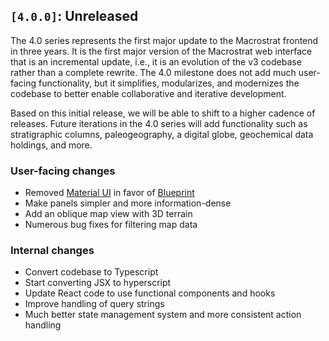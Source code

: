 ## `[4.0.0]`: Unreleased

The 4.0 series represents the first major update to the Macrostrat frontend in
three years. It is the first major version of the Macrostrat web interface that
is an incremental update, i.e., it is an evolution of the v3 codebase rather
than a complete rewrite. The 4.0 milestone does not add much user-facing
functionality, but it simplifies, modularizes, and modernizes the codebase to
better enable collaborative and iterative development.

Based on this initial release, we will be able to shift to a higher cadence of
releases. Future iterations in the 4.0 series will add functionality such as
stratigraphic columns, paleogeography, a digital globe, geochemical data
holdings, and more.

### User-facing changes

- Removed [Material UI](https://material-ui.com/) in favor of [Blueprint](https://blueprintjs.com/)
- Make panels simpler and more information-dense
- Add an oblique map view with 3D terrain
- Numerous bug fixes for filtering map data

### Internal changes

- Convert codebase to Typescript
- Start converting JSX to hyperscript
- Update React code to use functional components and hooks
- Improve handling of query strings
- Much better state management system and more consistent action handling
